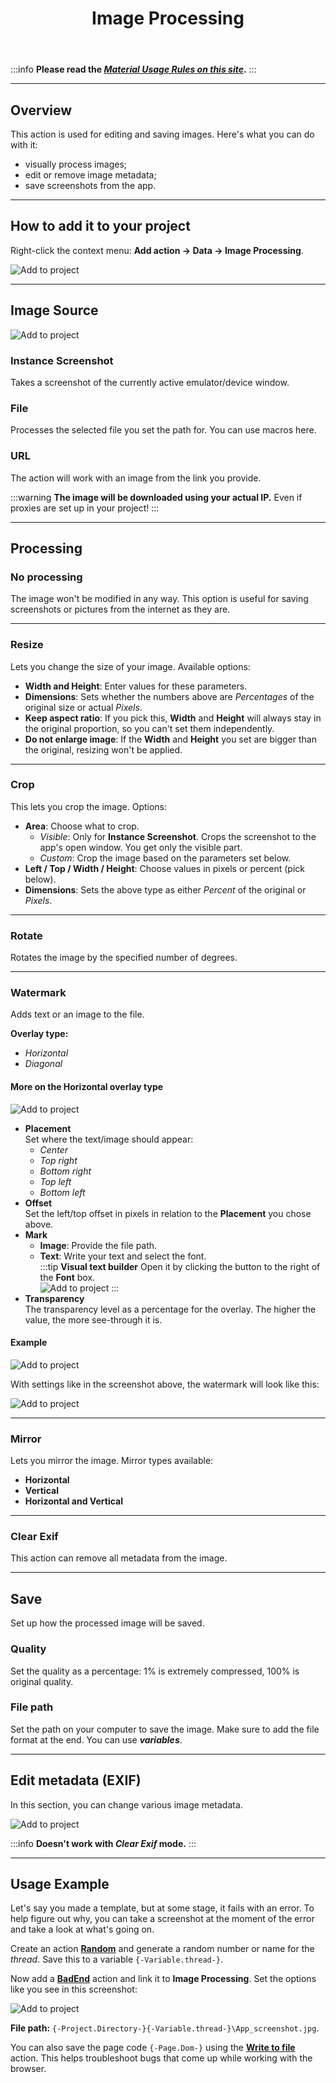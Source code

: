 ﻿---
sidebar_position: 9
title: Image Processing
description: Editing and saving images.
---
:::info **Please read the [*Material Usage Rules on this site*](../Disclaimer).**
:::
_______________________________________________  
## Overview  
This action is used for editing and saving images. Here's what you can do with it:  
- visually process images;  
- edit or remove image metadata;  
- save screenshots from the app.  
_______________________________________________ 
## How to add it to your project  
Right-click the context menu: **Add action → Data → Image Processing**.  

![Add to project](./assets/Images/Images_pic1.png)  
_______________________________________________   
## Image Source  
![Add to project](./assets/Images/Images_pic2.png)  

### Instance Screenshot  
Takes a screenshot of the currently active emulator/device window.

### File  
Processes the selected file you set the path for. You can use macros here.

### URL  
The action will work with an image from the link you provide.

:::warning **The image will be downloaded using your actual IP.**
Even if proxies are set up in your project!
:::
_______________________________________________
## Processing  
### No processing  
The image won't be modified in any way. This option is useful for saving screenshots or pictures from the internet as they are.  
_______________________________________________
### Resize  
Lets you change the size of your image. Available options:  
- **Width and Height**: Enter values for these parameters.  
- **Dimensions**: Sets whether the numbers above are *Percentages* of the original size or actual *Pixels*.  
- **Keep aspect ratio**: If you pick this, **Width** and **Height** will always stay in the original proportion, so you can't set them independently.  
- **Do not enlarge image**: If the **Width** and **Height** you set are bigger than the original, resizing won't be applied.  
_______________________________________________
### Crop  
This lets you crop the image. Options:  
- **Area**: Choose what to crop.  
    - *Visible*: Only for **Instance Screenshot**. Crops the screenshot to the app's open window. You get only the visible part.  
    - *Custom*: Crop the image based on the parameters set below.  
- **Left / Top / Width / Height**: Choose values in pixels or percent (pick below).   
- **Dimensions**: Sets the above type as either *Percent* of the original or *Pixels*.  
_______________________________________________
### Rotate  
Rotates the image by the specified number of degrees.  
_______________________________________________
### Watermark  
Adds text or an image to the file.

**Overlay type:**  
- *Horizontal*  
- *Diagonal*  

#### More on the Horizontal overlay type  
![Add to project](./assets/Images/Images_pic3.png)  

- **Placement**  
Set where the text/image should appear:  
    - *Center*  
    - *Top right*  
    - *Bottom right*  
    - *Top left*  
    - *Bottom left*  
- **Offset**  
Set the left/top offset in pixels in relation to the **Placement** you chose above.  
- **Mark**  
    - **Image**: Provide the file path.  
    - **Text**: Write your text and select the font.  
    :::tip **Visual text builder**
    Open it by clicking the button to the right of the **Font** box.  
    ![Add to project](./assets/Images/Images_pic4.png)
    :::  
- **Transparency**  
The transparency level as a percentage for the overlay. The higher the value, the more see-through it is.  

#### Example  
![Add to project](./assets/Images/Images_pic7.png)  

With settings like in the screenshot above, the watermark will look like this:  

![Add to project](./assets/Images/Images_pic8.png)
_______________________________________________
### Mirror  
Lets you mirror the image. Mirror types available:  
- **Horizontal**  
- **Vertical**  
- **Horizontal and Vertical**  
_______________________________________________
### Clear Exif  
This action can remove all metadata from the image.  
_______________________________________________
## Save  
Set up how the processed image will be saved.

### Quality  
Set the quality as a percentage: 1% is extremely compressed, 100% is original quality.

### File path  
Set the path on your computer to save the image. Make sure to add the file format at the end. You can use ***variables***.  
_______________________________________________
## Edit metadata (EXIF)  
In this section, you can change various image metadata.

![Add to project](./assets/Images/Images_pic5.png)  

:::info **Doesn't work with *Clear Exif* mode.**
:::
_______________________________________________
## Usage Example  
Let's say you made a template, but at some stage, it fails with an error. To help figure out why, you can take a screenshot at the moment of the error and take a look at what's going on.

Create an action [**Random**](./Random) and generate a random number or name for the *thread*. Save this to a variable `{-Variable.thread-}`.

Now add a [**BadEnd**](../Project%20Editor/Logic/BadEnd) action and link it to **Image Processing**. Set the options like you see in this screenshot:

![Add to project](./assets/Images/Images_pic6.png)  

**File path:** `{-Project.Directory-}{-Variable.thread-}\App_screenshot.jpg`.

You can also save the page code `{-Page.Dom-}` using the [**Write to file**](../Android/ProLite/Files) action. This helps troubleshoot bugs that come up while working with the browser.
